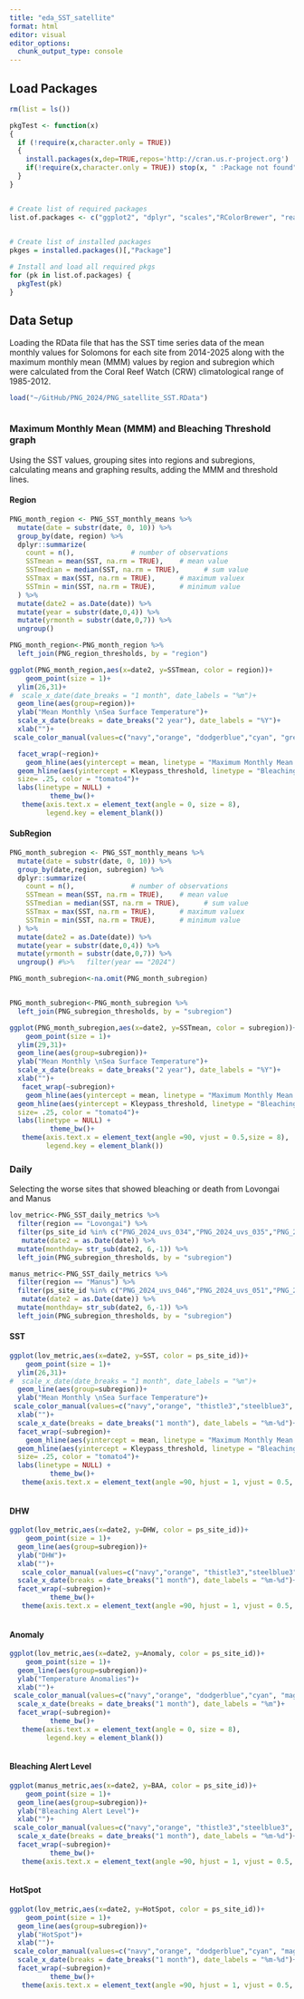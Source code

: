 ```yaml
---
title: "eda_SST_satellite"
format: html
editor: visual
editor_options: 
  chunk_output_type: console
---
```


## Load Packages

```r

rm(list = ls())

pkgTest <- function(x)
{
  if (!require(x,character.only = TRUE))
  {
    install.packages(x,dep=TRUE,repos='http://cran.us.r-project.org')
    if(!require(x,character.only = TRUE)) stop(x, " :Package not found")
  }
}


# Create list of required packages
list.of.packages <- c("ggplot2", "dplyr", "scales","RColorBrewer", "readxl","tidyverse", "stringr","stringi")
 

# Create list of installed packages
pkges = installed.packages()[,"Package"]

# Install and load all required pkgs
for (pk in list.of.packages) {
  pkgTest(pk)
}

```

## Data Setup

Loading the RData file that has the SST time series data of the mean monthly values for Solomons for each site from 2014-2025 along with the maximum monthly mean (MMM) values by region and subregion which were calculated from the Coral Reef Watch (CRW) climatological range of 1985-2012.

```r

load("~/GitHub/PNG_2024/PNG_satellite_SST.RData")



```

### Maximum Monthly Mean (MMM) and Bleaching Threshold graph

Using the SST values, grouping sites into regions and subregions, calculating means and graphing results, adding the MMM and threshold lines.

#### Region

```r

PNG_month_region <- PNG_SST_monthly_means %>%
  mutate(date = substr(date, 0, 10)) %>% 
  group_by(date, region) %>%
  dplyr::summarize(
    count = n(),              # number of observations
    SSTmean = mean(SST, na.rm = TRUE),    # mean value
    SSTmedian = median(SST, na.rm = TRUE),      # sum value
    SSTmax = max(SST, na.rm = TRUE),      # maximum valuex  
    SSTmin = min(SST, na.rm = TRUE),      # minimum value
  ) %>%
  mutate(date2 = as.Date(date)) %>% 
  mutate(year = substr(date,0,4)) %>% 
  mutate(yrmonth = substr(date,0,7)) %>% 
  ungroup() 

PNG_month_region<-PNG_month_region %>% 
  left_join(PNG_region_thresholds, by = "region")

ggplot(PNG_month_region,aes(x=date2, y=SSTmean, color = region))+
    geom_point(size = 1)+
  ylim(26,31)+
#  scale_x_date(date_breaks = "1 month", date_labels = "%m")+
  geom_line(aes(group=region))+
  ylab("Mean Monthly \nSea Surface Temperature")+
  scale_x_date(breaks = date_breaks("2 year"), date_labels = "%Y")+
  xlab("")+
 scale_color_manual(values=c("navy","orange", "dodgerblue","cyan", "green4", "lightblue"))+

  facet_wrap(~region)+
    geom_hline(aes(yintercept = mean, linetype = "Maximum Monthly Mean (MMM)"), size= .25, color = "tomato4")+
  geom_hline(aes(yintercept = Kleypass_threshold, linetype = "Bleaching Threshold"),
  size= .25, color = "tomato4")+
  labs(linetype = NULL) +
          theme_bw()+
   theme(axis.text.x = element_text(angle = 0, size = 8),
         legend.key = element_blank())


```

#### SubRegion

```r

PNG_month_subregion <- PNG_SST_monthly_means %>%
  mutate(date = substr(date, 0, 10)) %>% 
  group_by(date,region, subregion) %>%
  dplyr::summarize(
    count = n(),              # number of observations
    SSTmean = mean(SST, na.rm = TRUE),    # mean value
    SSTmedian = median(SST, na.rm = TRUE),      # sum value
    SSTmax = max(SST, na.rm = TRUE),      # maximum valuex  
    SSTmin = min(SST, na.rm = TRUE),      # minimum value
  ) %>%
  mutate(date2 = as.Date(date)) %>% 
  mutate(year = substr(date,0,4)) %>% 
  mutate(yrmonth = substr(date,0,7)) %>% 
  ungroup() #%>%   filter(year == "2024")

PNG_month_subregion<-na.omit(PNG_month_subregion)


PNG_month_subregion<-PNG_month_subregion %>% 
  left_join(PNG_subregion_thresholds, by = "subregion")

ggplot(PNG_month_subregion,aes(x=date2, y=SSTmean, color = subregion))+
    geom_point(size = 1)+
  ylim(29,31)+
  geom_line(aes(group=subregion))+
  ylab("Mean Monthly \nSea Surface Temperature")+
  scale_x_date(breaks = date_breaks("2 year"), date_labels = "%Y")+
  xlab("")+
   facet_wrap(~subregion)+
    geom_hline(aes(yintercept = mean, linetype = "Maximum Monthly Mean (MMM)"), size= .25, color = "tomato4")+
  geom_hline(aes(yintercept = Kleypass_threshold, linetype = "Bleaching Threshold"),
  size= .25, color = "tomato4")+
  labs(linetype = NULL) +
          theme_bw()+
   theme(axis.text.x = element_text(angle =90, vjust = 0.5,size = 8),
         legend.key = element_blank())
```

### Daily 

Selecting the worse sites that showed bleaching or death from Lovongai and Manus

```r
lov_metric<-PNG_SST_daily_metrics %>% 
  filter(region == "Lovongai") %>% 
  filter(ps_site_id %in% c("PNG_2024_uvs_034","PNG_2024_uvs_035","PNG_2024_uvs_038", "PNG_2024_uvs_033", "PNG_2024_uvs_023","PNG_2024_uvs_040")) %>% 
   mutate(date2 = as.Date(date)) %>% 
  mutate(monthday= str_sub(date2, 6,-1)) %>% 
  left_join(PNG_subregion_thresholds, by = "subregion")

manus_metric<-PNG_SST_daily_metrics %>% 
  filter(region == "Manus") %>% 
  filter(ps_site_id %in% c("PNG_2024_uvs_046","PNG_2024_uvs_051","PNG_2024_uvs_052", "PNG_2024_uvs_053", "PNG_2024_uvs_058","PNG_2024_uvs_059")) %>% 
   mutate(date2 = as.Date(date)) %>% 
  mutate(monthday= str_sub(date2, 6,-1)) %>% 
  left_join(PNG_subregion_thresholds, by = "subregion")

```

#### SST

```r

ggplot(lov_metric,aes(x=date2, y=SST, color = ps_site_id))+
    geom_point(size = 1)+
  ylim(26,31)+
#  scale_x_date(date_breaks = "1 month", date_labels = "%m")+
  geom_line(aes(group=subregion))+
  ylab("Mean Monthly \nSea Surface Temperature")+
 scale_color_manual(values=c("navy","orange", "thistle3","steelblue3", "tan","yellow3" ))+
  xlab("")+
  scale_x_date(breaks = date_breaks("1 month"), date_labels = "%m-%d")+
  facet_wrap(~subregion)+
    geom_hline(aes(yintercept = mean, linetype = "Maximum Monthly Mean (MMM)"), size= .25, color = "tomato4")+
  geom_hline(aes(yintercept = Kleypass_threshold, linetype = "Bleaching Threshold"),
  size= .25, color = "tomato4")+
  labs(linetype = NULL) +
          theme_bw()+
   theme(axis.text.x = element_text(angle =90, hjust = 1, vjust = 0.5, size = 8))



```

#### DHW

```r

ggplot(lov_metric,aes(x=date2, y=DHW, color = ps_site_id))+
    geom_point(size = 1)+
  geom_line(aes(group=subregion))+
  ylab("DHW")+
  xlab("")+
   scale_color_manual(values=c("navy","orange", "thistle3","steelblue3", "tan","yellow3" ))+
  scale_x_date(breaks = date_breaks("1 month"), date_labels = "%m-%d")+
  facet_wrap(~subregion)+
          theme_bw()+
   theme(axis.text.x = element_text(angle =90, hjust = 1, vjust = 0.5, size = 8))



```

#### Anomaly

```r

ggplot(lov_metric,aes(x=date2, y=Anomaly, color = ps_site_id))+
    geom_point(size = 1)+
  geom_line(aes(group=subregion))+
  ylab("Temperature Anomalies")+
  xlab("")+
 scale_color_manual(values=c("navy","orange", "dodgerblue","cyan", "magenta","yellow3" ))+
  scale_x_date(breaks = date_breaks("1 month"), date_labels = "%m")+
  facet_wrap(~subregion)+
          theme_bw()+
   theme(axis.text.x = element_text(angle = 0, size = 8),
         legend.key = element_blank())



```

#### Bleaching Alert Level

```r

ggplot(manus_metric,aes(x=date2, y=BAA, color = ps_site_id))+
    geom_point(size = 1)+
  geom_line(aes(group=subregion))+
  ylab("Bleaching Alert Level")+
  xlab("")+
 scale_color_manual(values=c("navy","orange", "thistle3","steelblue3", "tan","yellow3" ))+
  scale_x_date(breaks = date_breaks("1 month"), date_labels = "%m-%d")+
  facet_wrap(~subregion)+
          theme_bw()+
   theme(axis.text.x = element_text(angle =90, hjust = 1, vjust = 0.5, size = 8))



```

#### HotSpot

```r

ggplot(lov_metric,aes(x=date2, y=HotSpot, color = ps_site_id))+
    geom_point(size = 1)+
  geom_line(aes(group=subregion))+
  ylab("HotSpot")+
  xlab("")+
 scale_color_manual(values=c("navy","orange", "dodgerblue","cyan", "magenta","yellow3" ))+
  scale_x_date(breaks = date_breaks("1 month"), date_labels = "%m-%d")+
  facet_wrap(~subregion)+
          theme_bw()+
   theme(axis.text.x = element_text(angle =90, hjust = 1, vjust = 0.5, size = 8))


```
